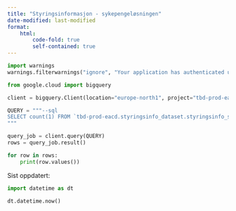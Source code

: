```yaml
---
title: "Styringsinformasjon - sykepengeløsningen"
date-modified: last-modified
format:
    html:
        code-fold: true
        self-contained: true
---
```


```python
import warnings
warnings.filterwarnings("ignore", "Your application has authenticated using end user credentials")
```

```python
from google.cloud import bigquery

client = bigquery.Client(location="europe-north1", project="tbd-prod-eacd")

QUERY = """--sql
SELECT count(1) FROM `tbd-prod-eacd.styringsinfo_dataset.styringsinfo_sendt_soknad_view`
"""

query_job = client.query(QUERY)
rows = query_job.result()

for row in rows:
    print(row.values())
```

Sist oppdatert:
```python
import datetime as dt

dt.datetime.now()
```